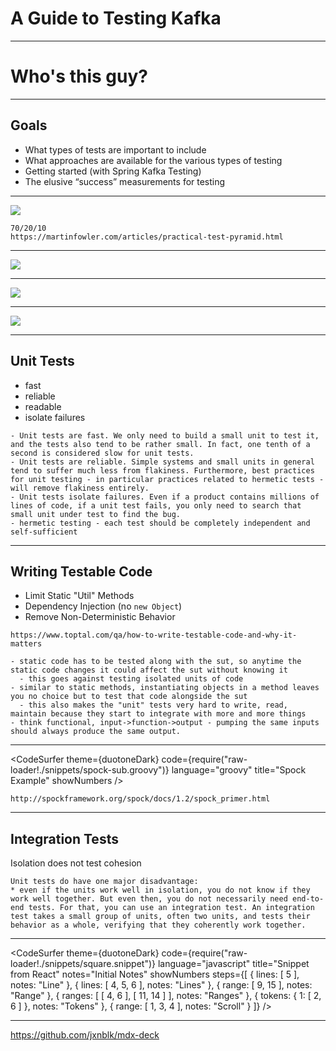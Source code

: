 

<HeadMeta />

# A Guide to Testing Kafka

---

# Who's this guy?

<Person
  avatar={matt} 
  name="Matt Schroeder" 
  linkedin="matthewschroeder3"
  github="msschroe3"
  title="Senior Consultant, Object Partners" 
  />

---

## Goals

* What types of tests are important to include
* What approaches are available for the various types of testing
* Getting started (with Spring Kafka Testing)
* The elusive “success” measurements for testing

---

<Image src='./assets/1-pyramid.png' />

```notes
70/20/10
https://martinfowler.com/articles/practical-test-pyramid.html
```
---

<Image src='./assets/2-pyramid-unit.png' />

---

<Image src='./assets/3-pyramid-integration.png' />

---

<Image src='./assets/4-pyramid-e2e.png' />

---

## Unit Tests

* fast
* reliable
* readable
* isolate failures

```notes
- Unit tests are fast. We only need to build a small unit to test it, and the tests also tend to be rather small. In fact, one tenth of a second is considered slow for unit tests. 
- Unit tests are reliable. Simple systems and small units in general tend to suffer much less from flakiness. Furthermore, best practices for unit testing - in particular practices related to hermetic tests - will remove flakiness entirely. 
- Unit tests isolate failures. Even if a product contains millions of lines of code, if a unit test fails, you only need to search that small unit under test to find the bug. 
- hermetic testing - each test should be completely independent and self-sufficient
```

---

## Writing Testable Code

* Limit Static "Util" Methods
* Dependency Injection (no `new Object`)
* Remove Non-Deterministic Behavior

```notes
https://www.toptal.com/qa/how-to-write-testable-code-and-why-it-matters

- static code has to be tested along with the sut, so anytime the static code changes it could affect the sut without knowing it
  - this goes against testing isolated units of code
- similar to static methods, instantiating objects in a method leaves you no choice but to test that code alongside the sut
  - this also makes the "unit" tests very hard to write, read, maintain because they start to integrate with more and more things
- think functional, input->function->output - pumping the same inputs should always produce the same output.
```

---

<CodeSurfer
  theme={duotoneDark}
  code={require("raw-loader!./snippets/spock-sub.groovy")}
  language="groovy"
  title="Spock Example"
  showNumbers
/>

```notes
http://spockframework.org/spock/docs/1.2/spock_primer.html
```
---

## Integration Tests

Isolation does not test cohesion

```notes
Unit tests do have one major disadvantage: 
* even if the units work well in isolation, you do not know if they work well together. But even then, you do not necessarily need end-to-end tests. For that, you can use an integration test. An integration test takes a small group of units, often two units, and tests their behavior as a whole, verifying that they coherently work together.
```
---

<CodeSurfer
  theme={duotoneDark}
  code={require("raw-loader!./snippets/square.snippet")}
  language="javascript"
  title="Snippet from React"
  notes="Initial Notes"
  showNumbers
  steps={[
    { lines: [ 5 ], notes: "Line" },
    { lines: [ 4, 5, 6 ], notes: "Lines" },
    { range: [ 9, 15 ], notes: "Range" },
    { ranges: [ [ 4, 6 ], [ 11, 14 ] ], notes: "Ranges" },
    { tokens: { 1: [ 2, 6 ] }, notes: "Tokens" },
    { range: [ 1, 3, 4 ], notes: "Scroll" }
  ]}
/>

---

<https://github.com/jxnblk/mdx-deck>
